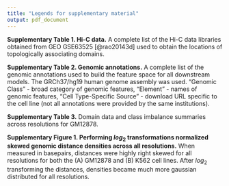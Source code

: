 ```yaml
---
title: "Legends for supplementary material"
output: pdf_document
---
```


**Supplementary Table 1. Hi-C data.** A complete list of the Hi-C data libraries obtained from GEO GSE63525 [@rao20143d] used to obtain the locations of topologically associating domains.

**Supplementary Table 2. Genomic annotations.** A complete list of the genomic annotations used to build the feature space for all downstream models. The GRCh37/hg19 human genome assembly was used. "Genomic Class" - broad category of genomic features, "Element" - names of genomic features, "Cell Type-Specific Source" - download URL specific to the cell line (not all annotations were provided by the same institutions). 

**Supplementary Table 3.** Domain data and class imbalance summaries across resolutions for GM12878.

**Supplementary Figure 1. Performing $log_{2}$ transformations normalized skewed genomic distance densities across all resolutions.** When measured in basepairs, distances were highly right skewed for all resolutions for both the (A) GM12878 and (B) K562 cell lines. After $log_{2}$ transforming the distances, densities became much more gaussian distributed for all resolutions. 

